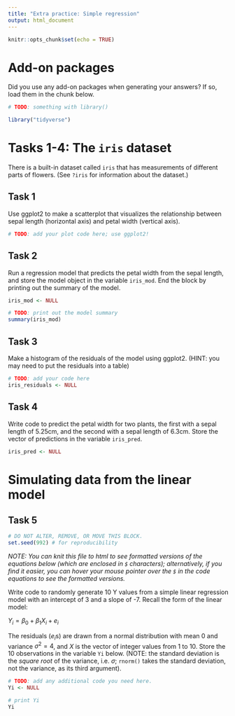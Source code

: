 ```yaml
---
title: "Extra practice: Simple regression"
output: html_document
---
```


```r
knitr::opts_chunk$set(echo = TRUE)
```

# Add-on packages

Did you use any add-on packages when generating your answers?  If so, load them in the chunk below.

```r
# TODO: something with library()

library("tidyverse")

```

# Tasks 1-4: The `iris` dataset

There is a built-in dataset called `iris` that has measurements of different parts of flowers. (See `?iris` for information about the dataset.)


## Task 1

Use ggplot2 to make a scatterplot that visualizes the relationship between sepal length (horizontal axis) and petal width (vertical axis).

```r
# TODO: add your plot code here; use ggplot2!

```


## Task 2

Run a regression model that predicts the petal width from the sepal length, and store the model object in the variable `iris_mod`.  End the block by printing out the summary of the model.

```r
iris_mod <- NULL

# TODO: print out the model summary
summary(iris_mod)
```


## Task 3

Make a histogram of the residuals of the model using ggplot2. (HINT: you may need to put the residuals into a table)

```r
# TODO: add your code here
iris_residuals <- NULL

```


## Task 4

Write code to predict the petal width for two plants, the first with a sepal length of 5.25cm, and the second with a sepal length of 6.3cm.  Store the vector of predictions in the variable `iris_pred`.

```r
iris_pred <- NULL
```


# Simulating data from the linear model

## Task 5

```r
# DO NOT ALTER, REMOVE, OR MOVE THIS BLOCK.
set.seed(992) # for reproducibility
```

*NOTE: You can knit this file to html to see formatted versions of the equations below (which are enclosed in `$` characters); alternatively, if you find it easier, you can hover your mouse pointer over the `$` in the code equations to see the formatted versions.* 

Write code to randomly generate 10 Y values from a simple linear regression model with an intercept of 3 and a slope of -7.  Recall the form of the linear model:

$Y_i = \beta_0 + \beta_1 X_i + e_i$

The residuals ($e_i$s) are drawn from a normal distribution with mean 0 and variance $\sigma^2 = 4$, and $X$ is the vector of integer values from 1 to 10. Store the 10 observations in the variable `Yi` below. (NOTE: the standard deviation is the *square root* of the variance, i.e. $\sigma$; `rnorm()` takes the standard deviation, not the variance, as its third argument).

```r
# TODO: add any additional code you need here.
Yi <- NULL

# print Yi
Yi
```

